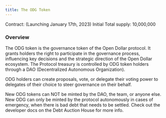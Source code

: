 ```yaml
---
title: The ODG Token
---
```


Contract: (Launching January 17th, 2023)
Initial Total supply: 10,000,000

### Overview

The ODG token is the governance token of the Open Dollar protocol. It grants holders the right to participate in the governance process, influencing key decisions and the strategic direction of the Open Dollar ecosystem. The Protocol treasury is controlled by ODG token holders through a DAO (Decentralized Autonomous Organization).

ODG holders can create proposals, vote, or delegate their voting power to delegates of their choice to steer governance on their behalf.

New ODG tokens can NOT be minted by the DAO, the team, or anyone else. New ODG can only be minted by the protocol autonomously in cases of emergency, when there is bad debt that needs to be settled. Check out the developer docs on the Debt Auction House for more info.
